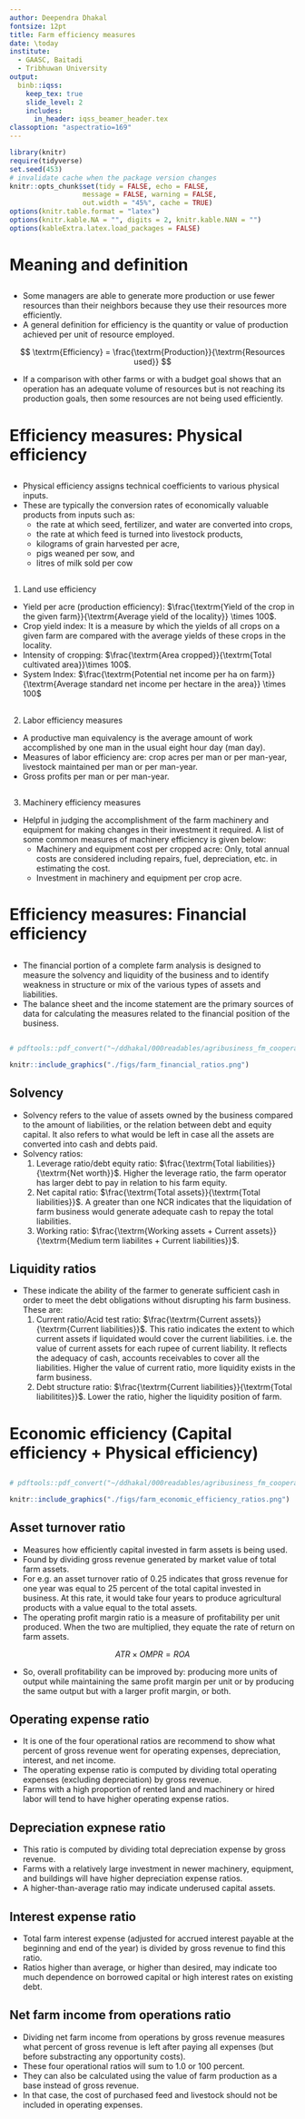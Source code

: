 ```yaml
---
author: Deependra Dhakal
fontsize: 12pt
title: Farm efficiency measures
date: \today
institute:
  - GAASC, Baitadi
  - Tribhuwan University 
output: 
  binb::iqss:
    keep_tex: true
    slide_level: 2
    includes:
      in_header: iqss_beamer_header.tex
classoption: "aspectratio=169"
---
```


```r
library(knitr)
require(tidyverse)
set.seed(453)
# invalidate cache when the package version changes
knitr::opts_chunk$set(tidy = FALSE, echo = FALSE, 
                  message = FALSE, warning = FALSE,
                  out.width = "45%", cache = TRUE)
options(knitr.table.format = "latex")
options(knitr.kable.NA = "", digits = 2, knitr.kable.NAN = "")
options(kableExtra.latex.load_packages = FALSE)
```

# Meaning and definition

##

- Some managers are able to generate more production or use fewer resources than their neighbors because they use their resources more efficiently. 
- A general definition for efficiency is the quantity or value of production achieved per unit of resource employed.

$$
\textrm{Efficiency} = \frac{\textrm{Production}}{\textrm{Resources used}}
$$

- If a comparison with other farms or with a budget goal shows that an operation has an adequate volume of resources but is not reaching its production goals, then some resources are not being used efficiently.

# Efficiency measures: Physical efficiency

## 

- Physical efficiency assigns technical coefficients to various physical inputs.
- These are typically the conversion rates of economically valuable products from inputs such as:
  - the rate at which seed, fertilizer, and water are converted into crops,
  - the rate at which feed is turned into livestock products,
  - kilograms of grain harvested per acre, 
  - pigs weaned per sow, and 
  - litres of milk sold per cow

##

1. Land use efficiency

- Yield per acre (production efficiency): $\frac{\textrm{Yield of the crop in the given farm}}{\textrm{Average yield of the locality}} \times 100$.
- Crop yield index: It is a measure by which the yields of all crops on a given farm are compared with the average yields of these crops in the locality.
- Intensity of cropping: $\frac{\textrm{Area cropped}}{\textrm{Total cultivated area}}\times 100$.
- System Index: $\frac{\textrm{Potential net income per ha on farm}}{\textrm{Average standard net income per hectare in the area}} \times 100$

##

2. Labor efficiency measures

- A productive man equivalency is the average amount of work accomplished by one man in the usual eight hour day (man day). 
- Measures of labor efficiency are: crop acres per man or per man-year, livestock maintained per man or per man-year.
- Gross profits per man or per man-year.

##

3. Machinery efficiency measures

- Helpful in judging the accomplishment of the farm machinery and equipment for making changes in their investment it required. A list of some common measures of machinery efficiency is given below:
  - Machinery and equipment cost per cropped acre: Only, total annual costs are considered including repairs, fuel, depreciation, etc. in estimating the cost.
  - Investment in machinery and equipment per crop acre.

# Efficiency measures: Financial efficiency

##

- The financial portion of a complete farm analysis is designed to measure the solvency and liquidity of the business and to identify weakness in structure or mix of the various types of assets and liabilities.
- The balance sheet and the income statement are the primary sources of data for calculating the measures related to the financial position of the business.

##

```r
# pdftools::pdf_convert("~/ddhakal/000readables/agribusiness_fm_cooperatives/farm_management_patricia_duffy.pdf", format = "png", pages = 121, filenames = "farm_financial_ratios.png", dpi = 220)

knitr::include_graphics("./figs/farm_financial_ratios.png")
```


## Solvency 

- Solvency refers to the value of assets owned by the business compared to the amount of liabilities, or the relation between debt and equity capital. It also refers to what would be left in case all the assets are converted into cash and debts paid.
- Solvency ratios:
  1. Leverage ratio/debt equity ratio: $\frac{\textrm{Total liabilities}}{\textrm{Net worth}}$. Higher the leverage ratio, the farm operator has larger debt to pay in relation to his farm equity.
  2. Net capital ratio: $\frac{\textrm{Total assets}}{\textrm{Total liabilities}}$. A greater than one NCR indicates that the liquidation of farm business would generate adequate cash to repay the total liabilities.
  3. Working ratio: $\frac{\textrm{Working assets + Current assets}}{\textrm{Medium term liabilites + Current liabilities}}$.

## Liquidity ratios

- These indicate the ability of the farmer to generate sufficient cash in order to meet the debt obligations without disrupting his farm business. These are:
  1. Current ratio/Acid test ratio: $\frac{\textrm{Current assets}}{\textrm{Current liabilities}}$. This ratio indicates the extent to which current assets if liquidated would cover the current liabilities. i.e. the value of current assets for each rupee of current liability. It reflects the adequacy of cash, accounts receivables to cover all the liabilities. Higher the value of current ratio, more liquidity exists in the farm business.
  2. Debt structure ratio: $\frac{\textrm{Current liabilities}}{\textrm{Total liabilitites}}$. Lower the ratio, higher the liquidity position of farm.


# Economic efficiency (Capital efficiency + Physical efficiency)

##

```r
# pdftools::pdf_convert("~/ddhakal/000readables/agribusiness_fm_cooperatives/farm_management_patricia_duffy.pdf", pages = 126, format = "png", filenames = "./figs/farm_economic_efficiency_ratios.png", dpi = 220)

knitr::include_graphics("./figs/farm_economic_efficiency_ratios.png")
```


## Asset turnover ratio

\footnotesize

- Measures how efficiently capital invested in farm assets is being used.
- Found by dividing gross revenue generated by market value of total farm assets.
- For e.g. an asset turnover ratio of 0.25 indicates that gross revenue for one year was equal to 25 percent of the total capital invested in business. At this rate, it would take four years to produce agricultural products with a value equal to the total assets.
- The operating profit margin ratio is a measure of profitability per unit produced. When the two are multiplied, they equate the rate of return on farm assets.

$$
ATR \times OMPR = ROA
$$

- So, overall profitability can be improved by: producing more units of output while maintaining the same profit margin per unit or by producing the same output but with a larger profit margin, or both.

## Operating expense ratio

- It is one of the four operational ratios are recommend to show what percent of gross revenue went for operating expenses, depreciation, interest, and net income. 
- The operating expense ratio is computed by dividing total operating expenses (excluding depreciation) by gross revenue. 
- Farms with a high proportion of rented land and machinery or hired labor will tend to have higher operating expense ratios.

## Depreciation expnese ratio

- This ratio is computed by dividing total depreciation expense by gross revenue. 
- Farms with a relatively large investment in newer machinery, equipment, and buildings will have higher depreciation expense ratios. 
- A higher-than-average ratio may indicate underused capital assets.

## Interest expense ratio

- Total farm interest expense (adjusted for accrued interest payable at the beginning and end of the year) is divided by gross revenue to find this ratio.
- Ratios higher than average, or higher than desired, may indicate too much dependence on borrowed capital or high interest rates on existing debt.

## Net farm income from operations ratio

- Dividing net farm income from operations by gross revenue measures what percent of gross revenue is left after paying all expenses (but before substracting any opportunity costs). 
- These four operational ratios will sum to 1.0 or 100 percent.
- They can also be calculated using the value of farm production as a base instead of gross revenue.
- In that case, the cost of purchased feed and livestock should not be included in operating expenses.
